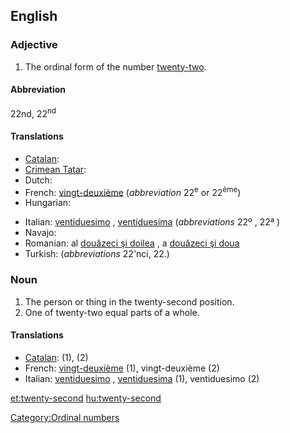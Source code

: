 ==English==

===Adjective===
{{en-adj|-}}

# The ordinal form of the number [[twenty-two]].

====Abbreviation====
22nd, 22<sup>nd</sup>

====Translations====
{{trans-top|the ordinal form of the number twenty-two}}
* [[Catalan]]: {{t+|ca|vint-i-dosè|m}}
* [[Crimean Tatar]]: {{tø|crh|yigirmi ekinci}}
* Dutch: {{t+|nl|tweeëntwintigde}}
* French: [[vingt-deuxième]] (''abbreviation'' 22<sup>e</sup> or 22<sup>ème</sup>)
* Hungarian: {{t+|hu|huszonkettedik}}
{{trans-mid}}
* Italian: [[ventiduesimo]] {{m}}, [[ventiduesima]]  {{f}} (''abbreviations'' 22º {{m}}, 22ª {{f}})
* Navajo: {{tø|nv|naadįįnaaki góneʼ}}
* Romanian: al [[douăzeci şi doilea]] {{m}}, a [[douăzeci şi doua]] {{f}}
* Turkish: {{t|tr|yirmi ikinci}} (''abbreviations'' 22'nci, 22.)
{{trans-bottom}}

===Noun===
{{en-noun}}

# The person or thing in the twenty-second position.
# One of twenty-two equal parts of a whole.

====Translations====

* [[Catalan]]: {{t+|ca|vint-i-dosè|m}} (1), (2)
* French: [[vingt-deuxième]] {{m|f}} (1), vingt-deuxième {{m}} (2)
* Italian: [[ventiduesimo]] {{m}}, [[ventiduesima]] {{f}} (1), ventiduesimo {{m}} (2)

[[Category:Ordinal numbers]]

[[et:twenty-second]]
[[hu:twenty-second]]